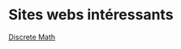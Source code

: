 # Sites webs intéressants

[Discrete Math](https://ggc-discrete-math.github.io/index.html#_about_this_text)